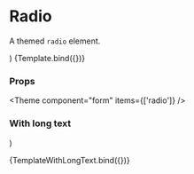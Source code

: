 
<Meta title="Components/Form/primitive/Radio" component={Radio} />

# Radio

A themed `radio` element.

  <div className="space-y-4">
    <Radio {...args} />
    <Radio {...args} label="Option 2" />
    <Radio {...args} label="Option 3" />
  </div>
)

<Canvas>
  <Story
    name="Default"
    args={{
      name: 'name',
      label: 'Option 1',
    }}
  >
    {Template.bind({})}
  </Story>
</Canvas>

### Props

<ArgsTable story="Default" />



<Theme component="form" items={['radio']} />

### With long text

  <Radio
    name="radio-w-long-text"
    label="This radio has a very long text to show the behavior of a line break within the radio component. Adjust the width of the window to see the positioning of the elements within the component."
  />
)

<Canvas>
  <Story name="With long text">{TemplateWithLongText.bind({})}</Story>
</Canvas>
